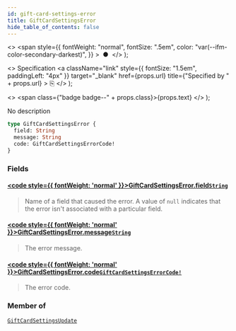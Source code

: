 ```yaml
---
id: gift-card-settings-error
title: GiftCardSettingsError
hide_table_of_contents: false
---
```


  <>
    <span
      style={{
        fontWeight: "normal",
        fontSize: ".5em",
        color: "var(--ifm-color-secondary-darkest)",
      }}
    >
      &nbsp;●&nbsp;
    </span>
  </>
);

  <>
    Specification
    <a
      className="link"
      style={{ fontSize: "1.5em", paddingLeft: "4px" }}
      target="\_blank"
      href={props.url}
      title={"Specified by " + props.url}
    >
      ⎘
    </a>
  </>
);

  <>
    <span class={"badge badge--" + props.class}>{props.text}</span>
  </>
);

No description

```graphql
type GiftCardSettingsError {
  field: String
  message: String
  code: GiftCardSettingsErrorCode!
}
```

### Fields

#### [<code style={{ fontWeight: 'normal' }}>GiftCardSettingsError.<b>field</b></code>](#)<Bullet />[`String`](../../api-reference/scalars/string) <Badge class="secondary" text="scalar"/>

> Name of a field that caused the error. A value of `null` indicates that the error isn't associated with a particular field.

#### [<code style={{ fontWeight: 'normal' }}>GiftCardSettingsError.<b>message</b></code>](#)<Bullet />[`String`](../../api-reference/scalars/string) <Badge class="secondary" text="scalar"/>

> The error message.

#### [<code style={{ fontWeight: 'normal' }}>GiftCardSettingsError.<b>code</b></code>](#)<Bullet />[`GiftCardSettingsErrorCode!`](../../api-reference/enums/gift-card-settings-error-code) <Badge class="secondary" text="non-null"/> <Badge class="secondary" text="enum"/>

> The error code.

### Member of

[`GiftCardSettingsUpdate`](../../api-reference/objects/gift-card-settings-update) <Badge class="secondary" text="object"/>

